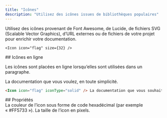 ```yaml
---
title: "Icônes"
description: "Utilisez des icônes issues de bibliothèques populaires"
---
```



Utilisez des icônes provenant de Font Awesome, de Lucide, de fichiers SVG (Scalable Vector Graphics), d’URL externes ou de fichiers de votre projet pour enrichir votre documentation.

<Icon icon="flag" size={32} />

```mdx Icon example
<Icon icon="flag" size={32} />
```

<div id="inline-icons">
  ## Icônes en ligne
</div>

Les icônes sont placées en ligne lorsqu’elles sont utilisées dans un paragraphe.

<Icon icon="flag" iconType="solid" /> La documentation que vous voulez, en toute simplicité.

```markdown Inline icon example
<Icon icon="flag" iconType="solid" /> La documentation que vous souhaitez, sans effort.
```

<div id="properties">
  ## Propriétés
</div>

<IconsRequired />

<ResponseField name="color" type="string">
  La couleur de l’icon sous forme de code hexadécimal (par exemple « #FF5733 »).
</ResponseField>

<ResponseField name="size" type="number">
  La taille de l’icon en pixels.
</ResponseField>